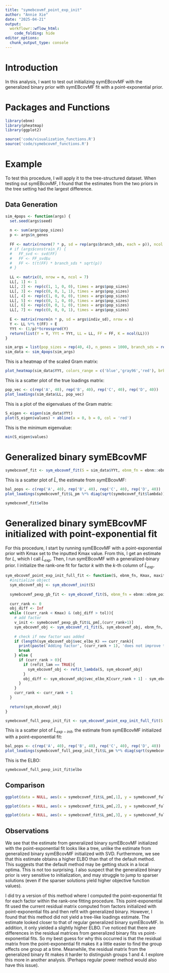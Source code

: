 ```yaml
---
title: "symebcovmf_point_exp_init"
author: "Annie Xie"
date: "2025-04-21"
output: 
  workflowr::wflow_html:
    code_folding: hide
editor_options:
  chunk_output_type: console
---
```


# Introduction
In this analysis, I want to test out initializing symEBcovMF with the generalized binary prior with symEBcovMF fit with a point-exponential prior.

# Packages and Functions

```r
library(ebnm)
library(pheatmap)
library(ggplot2)
```

```r
source('code/visualization_functions.R')
source('code/symebcovmf_functions.R')
```

# Example
To test this procedure, I will apply it to the tree-structured dataset. When testing out symEBcovMF, I found that the estimates from the two priors in the tree setting had the largest difference.

## Data Generation

```r
sim_4pops <- function(args) {
  set.seed(args$seed)
  
  n <- sum(args$pop_sizes)
  p <- args$n_genes
  
  FF <- matrix(rnorm(7 * p, sd = rep(args$branch_sds, each = p)), ncol = 7)
  # if (args$constrain_F) {
  #   FF_svd <- svd(FF)
  #   FF <- FF_svd$u
  #   FF <- t(t(FF) * branch_sds * sqrt(p))
  # }
  
  LL <- matrix(0, nrow = n, ncol = 7)
  LL[, 1] <- 1
  LL[, 2] <- rep(c(1, 1, 0, 0), times = args$pop_sizes)
  LL[, 3] <- rep(c(0, 0, 1, 1), times = args$pop_sizes)
  LL[, 4] <- rep(c(1, 0, 0, 0), times = args$pop_sizes)
  LL[, 5] <- rep(c(0, 1, 0, 0), times = args$pop_sizes)
  LL[, 6] <- rep(c(0, 0, 1, 0), times = args$pop_sizes)
  LL[, 7] <- rep(c(0, 0, 0, 1), times = args$pop_sizes)
  
  E <- matrix(rnorm(n * p, sd = args$indiv_sd), nrow = n)
  Y <- LL %*% t(FF) + E
  YYt <- (1/p)*tcrossprod(Y)
  return(list(Y = Y, YYt = YYt, LL = LL, FF = FF, K = ncol(LL)))
}
```

```r
sim_args = list(pop_sizes = rep(40, 4), n_genes = 1000, branch_sds = rep(2,7), indiv_sd = 1, seed = 1)
sim_data <- sim_4pops(sim_args)
```

This is a heatmap of the scaled Gram matrix:
```r
plot_heatmap(sim_data$YYt, colors_range = c('blue','gray96','red'), brks = seq(-max(abs(sim_data$YYt)), max(abs(sim_data$YYt)), length.out = 50))
```

This is a scatter plot of the true loadings matrix:
```r
pop_vec <- c(rep('A', 40), rep('B', 40), rep('C', 40), rep('D', 40))
plot_loadings(sim_data$LL, pop_vec)
```

This is a plot of the eigenvalues of the Gram matrix:
```r
S_eigen <- eigen(sim_data$YYt)
plot(S_eigen$values) + abline(a = 0, b = 0, col = 'red')
```

This is the minimum eigenvalue:
```r
min(S_eigen$values)
```

# Generalized binary symEBcovMF

```r
symebcovmf_fit <- sym_ebcovmf_fit(S = sim_data$YYt, ebnm_fn = ebnm::ebnm_generalized_binary, K = 7, maxiter = 500, rank_one_tol = 10^(-8), tol = 10^(-8), refit_lam = TRUE)
```

This is a scatter plot of $\hat{L}$, the estimate from symEBcovMF:
```r
bal_pops <- c(rep('A', 40), rep('B', 40), rep('C', 40), rep('D', 40))
plot_loadings(symebcovmf_fit$L_pm %*% diag(sqrt(symebcovmf_fit$lambda)), bal_pops)
```

```r
symebcovmf_fit$elbo
```

# Generalized binary symEBcovMF initialized with point-exponential fit
For this procedure, I start by running symEBcovMF with a point-exponential prior with Kmax set to the inputted Kmax value. From this, I get an estimate for $L$, which I call $\hat{L}_{exp}$. Then, I run symEBcovMF with a generalized-binary prior. I initialize the rank-one fit for factor $k$ with the $k$-th column of $\hat{L}_{exp}$.

```r
sym_ebcovmf_point_exp_init_full_fit <- function(S, ebnm_fn, Kmax, maxiter, rank_one_tol, tol, refit_lam = FALSE){
  #initialize object
  sym_ebcovmf_obj <- sym_ebcovmf_init(S)
  
  symebcovmf_pexp_gb_fit <- sym_ebcovmf_fit(S, ebnm_fn = ebnm::ebnm_point_exponential, K = Kmax, maxiter = maxiter, rank_one_tol = rank_one_tol, tol = tol, refit_lam = refit_lam)
  
  curr_rank <- 0
  obj_diff <- Inf
  while ((curr_rank < Kmax) & (obj_diff > tol)){
    # add factor
    v_init <- symebcovmf_pexp_gb_fit$L_pm[,(curr_rank+1)]
    sym_ebcovmf_obj <- sym_ebcovmf_r1_fit(S, sym_ebcovmf_obj, ebnm_fn, maxiter, rank_one_tol, v_init = v_init)
    
    # check if new factor was added
    if (length(sym_ebcovmf_obj$vec_elbo_K) == curr_rank){
      print(paste('Adding factor', (curr_rank + 1), 'does not improve the objective function'))
      break
    } else {
      if (curr_rank > 0){
        if (refit_lam == TRUE){
          sym_ebcovmf_obj <- refit_lambda(S, sym_ebcovmf_obj)
        }
        obj_diff <- sym_ebcovmf_obj$vec_elbo_K[curr_rank + 1] - sym_ebcovmf_obj$vec_elbo_K[curr_rank]
      }
    }
    curr_rank <- curr_rank + 1
  }
  
  return(sym_ebcovmf_obj)
}
```

```r
symebcovmf_full_pexp_init_fit <- sym_ebcovmf_point_exp_init_full_fit(S = sim_data$YYt, ebnm_fn = ebnm::ebnm_generalized_binary, K = 7, maxiter = 500, rank_one_tol = 10^(-8), tol = 10^(-8), refit_lam = TRUE)
```

This is a scatter plot of $\hat{L}_{exp-init}$, the estimate from symEBcovMF initialized with a point-exponential fit:
```r
bal_pops <- c(rep('A', 40), rep('B', 40), rep('C', 40), rep('D', 40))
plot_loadings(symebcovmf_full_pexp_init_fit$L_pm %*% diag(sqrt(symebcovmf_full_pexp_init_fit$lambda)), bal_pops)
```

This is the ELBO:
```r
symebcovmf_full_pexp_init_fit$elbo
```

## Comparison
```r
ggplot(data = NULL, aes(x = symebcovmf_fit$L_pm[,1], y = symebcovmf_full_pexp_init_fit$L_pm[,1])) + geom_point() + geom_abline(slope = 1, intercept = 0, color = 'red')
```

```r
ggplot(data = NULL, aes(x = symebcovmf_fit$L_pm[,2], y = symebcovmf_full_pexp_init_fit$L_pm[,2])) + geom_point() + geom_abline(slope = 1, intercept = 0, color = 'red')
```

```r
ggplot(data = NULL, aes(x = symebcovmf_fit$L_pm[,3], y = symebcovmf_full_pexp_init_fit$L_pm[,3])) + geom_point() + geom_abline(slope = 1, intercept = 0, color = 'red')
```

## Observations
We see that the estimate from generalized binary symEBcovMF initialized with the point-exponential fit looks like a tree, unlike the estimate from generalized binary symEBcovMF initialized with SVD. Furthermore, we see that this estimate obtains a higher ELBO than that of the default method. This suggests that the default method may be getting stuck in a local optima. This is not too surprising. I also suspect that the generalized binary prior is very sensitive to initialization, and may struggle to jump to sparser solutions (even if the sparser solutions yield higher objective function values).

I did try a version of this method where I computed the point-exponential fit for each factor within the rank-one fitting procedure. This point-exponential fit used the current residual matrix computed from factors initialized with point-exponential fits and then refit with generalized binary. However, I found that this method did not yield a tree-like loadings estimate. The estimate looked closer to that of regular generalized binary symEBcovMF. In addition, it only yielded a slightly higher ELBO. I've noticed that there are differences in the residual matrices from generalized binary fits vs point-exponential fits. So my best guess for why this occurred is that the residual matrix from the point-exponential fit makes it a little easier to find the group effects one group at a time. Meanwhile, the residual matrix from the generalized binary fit makes it harder to distinguish groups 1 and 4. I explore this more in another analysis. (Perhaps regular power method would also have this issue).
